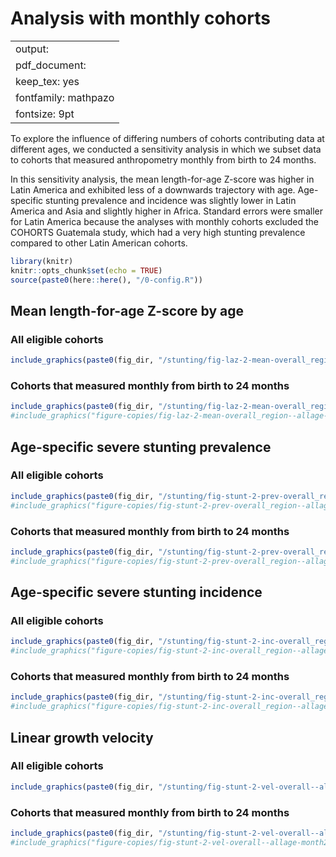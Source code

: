 # Analysis with monthly cohorts {#monthly}

---
output:
  pdf_document:
    keep_tex: yes
fontfamily: mathpazo
fontsize: 9pt
---

\raggedright

To explore the influence of differing numbers of cohorts contributing data at different ages, we conducted a sensitivity analysis in which we subset data to cohorts that measured anthropometry monthly from birth to 24 months.

In this sensitivity analysis, the mean length-for-age Z-score was higher in Latin America and exhibited less of a downwards trajectory with age. Age-specific stunting prevalence and incidence was slightly lower in Latin America and Asia and slightly higher in Africa. Standard errors were smaller for Latin America because the analyses with monthly cohorts excluded the COHORTS Guatemala study, which had a very high stunting prevalence compared to other Latin American cohorts. 

```r
library(knitr)
knitr::opts_chunk$set(echo = TRUE)
source(paste0(here::here(), "/0-config.R"))
```

<!-- ##################################################################################### -->
## Mean length-for-age Z-score by age

### All eligible cohorts
```r
include_graphics(paste0(fig_dir, "/stunting/fig-laz-2-mean-overall_region--allage-primary.png"))
```

### Cohorts that measured monthly from birth to 24 months

```r
include_graphics(paste0(fig_dir, "/stunting/fig-laz-2-mean-overall_region--allage-month24.png"))
#include_graphics("figure-copies/fig-laz-2-mean-overall_region--allage-month24.png")
```

<!-- ##################################################################################### -->
## Age-specific severe stunting prevalence

### All eligible cohorts

```r
include_graphics(paste0(fig_dir, "/stunting/fig-stunt-2-prev-overall_region--allage-primary.png"))
#include_graphics("figure-copies/fig-stunt-2-prev-overall_region--allage-primary.png")
```

### Cohorts that measured monthly from birth to 24 months

```r
include_graphics(paste0(fig_dir, "/stunting/fig-stunt-2-prev-overall_region--allage-month24.png"))
#include_graphics("figure-copies/fig-stunt-2-prev-overall_region--allage-month24.png")
```

<!-- ##################################################################################### -->
## Age-specific severe stunting incidence

### All eligible cohorts

```r
include_graphics(paste0(fig_dir, "/stunting/fig-stunt-2-inc-overall_region--allage-primary.png"))
#include_graphics("figure-copies/fig-stunt-2-inc-overall_region--allage-primary.png")
```

### Cohorts that measured monthly from birth to 24 months

```r
include_graphics(paste0(fig_dir, "/stunting/fig-stunt-2-inc-overall_region--allage-month24.png"))
#include_graphics("figure-copies/fig-stunt-2-inc-overall_region--allage-month24.png")
```

<!-- ##################################################################################### -->
## Linear growth velocity

### All eligible cohorts

```r
include_graphics(paste0(fig_dir, "/stunting/fig-stunt-2-vel-overall--allage-primary.png")) 
```

### Cohorts that measured monthly from birth to 24 months

```r
include_graphics(paste0(fig_dir, "/stunting/fig-stunt-2-vel-overall--allage-month24.png"))
#include_graphics("figure-copies/fig-stunt-2-vel-overall--allage-month24.png")
```

